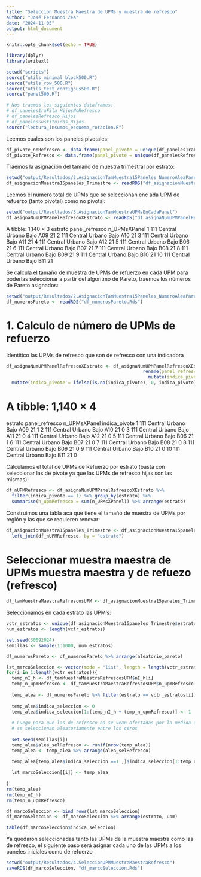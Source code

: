 ```yaml
---
title: "Seleccion Muestra Maestra de UPMs y muestra de refresco"
author: "José Fernando Zea"
date: "2024-11-05"
output: html_document
---
```


```r
knitr::opts_chunk$set(echo = TRUE)
```


```r
library(dplyr)
library(writexl)
```


```r
setwd("scripts")
source("utils_minimal_block500.R")
source("utils_row_500.R")
source("utils_test_contigous500.R")
source("panel500.R")

# Nos traemos los siguientes dataframes:
# df_paneles1raFila_HijosNoRefresco
# df_panelesRefresco_Hijos
# df_panelesSustituidos_Hijos
source("lectura_insumos_esquema_rotacion.R")
```


Leemos cuales son los paneles pivotales:

```r
df_pivote_noRefresco <- data.frame(panel_pivote = unique(df_paneles1raFila_HijosNoRefresco$panel_pivote))
df_pivote_Refresco <- data.frame(panel_pivote = unique(df_panelesRefresco_Hijos$panel_pivote))
```



Traemos la asignación del tamaño de muestra  trimestral por estrato: 


```r
setwd("output/Resultados/2.AsignacionTamMuestra15Paneles_NumeroAleaPareto")
df_asignacionMuestra15paneles_Trimestre <- readRDS("df_asignacionMuestra15paneles_Trimestre.Rds") # 
```

Leemos el número total de UPMs que se seleccionan enc ada UPM de refuerzo (tanto pivotal) como no pivotal:

```r
setwd("output/Resultados/3.AsignacionTamMuestraUPMsEnCadaPanel")
df_asignaNumUPMPanelRefrescoXEstrato <- readRDS("df_asignaNumUPMPanelRefrescoXEstrato.Rds")
```

 A tibble: 1,140 × 3
   estrato                 panel_refresco n_UPMsXPanel
   <chr>                   <chr>                 <dbl>
 1 111 Central Urbano Bajo A09                      21
 2 111 Central Urbano Bajo A10                      21
 3 111 Central Urbano Bajo A11                      21
 4 111 Central Urbano Bajo A12                      21
 5 111 Central Urbano Bajo B06                      21
 6 111 Central Urbano Bajo B07                      21
 7 111 Central Urbano Bajo B08                      21
 8 111 Central Urbano Bajo B09                      21
 9 111 Central Urbano Bajo B10                      21
10 111 Central Urbano Bajo B11                      21



Se calcula el tamaño de muestra de UPMs de refuerzo en cada UPM para poderlas seleccionar a partir del algoritmo de Pareto, traemos los números de Pareto asignados:

```r
setwd("output/Resultados/2.AsignacionTamMuestra15Paneles_NumeroAleaPareto")
df_numerosPareto <- readRDS("df_numerosPareto.Rds")
```



# 1. Calculo de número de UPMs de refuerzo

Identitico las UPMs de refresco que son de refresco con una indicadora


```r
df_asignaNumUPMPanelRefrescoXEstrato <- df_asignaNumUPMPanelRefrescoXEstrato %>% left_join(df_pivote_Refresco %>% 
                                                   rename(panel_refresco = panel_pivote) %>% 
                                                     mutate(indica_pivote = 1), by = "panel_refresco") %>% 
  mutate(indica_pivote = ifelse(is.na(indica_pivote), 0, indica_pivote))
```

# A tibble: 1,140 × 4
   estrato                 panel_refresco n_UPMsXPanel indica_pivote
   <chr>                   <chr>                 <dbl>         <dbl>
 1 111 Central Urbano Bajo A09                      21             1
 2 111 Central Urbano Bajo A10                      21             0
 3 111 Central Urbano Bajo A11                      21             0
 4 111 Central Urbano Bajo A12                      21             0
 5 111 Central Urbano Bajo B06                      21             1
 6 111 Central Urbano Bajo B07                      21             0
 7 111 Central Urbano Bajo B08                      21             0
 8 111 Central Urbano Bajo B09                      21             0
 9 111 Central Urbano Bajo B10                      21             0
10 111 Central Urbano Bajo B11                      21             0


Calculamos el total de UPMs de Refuerzo por estrato (basta con seleccionar las de pivote ya que las UPMs de refresco hijas son las mismas):

```r
df_nUPMRefresco <- df_asignaNumUPMPanelRefrescoXEstrato %>% 
  filter(indica_pivote == 1) %>% group_by(estrato) %>% 
  summarise(n_upmRefresco = sum(n_UPMsXPanel)) %>% arrange(estrato)
```


Construimos una tabla acá que tiene el tamaño de muestra de UPMs por región y las que se requieren renovar:

```r
df_asignacionMuestra15paneles_Trimestre <- df_asignacionMuestra15paneles_Trimestre %>% 
  left_join(df_nUPMRefresco, by = "estrato")
```



# Seleccionar muestra maestra de UPMs muestra maestra y de refuezo (refresco)

```r
df_tamMuestraMaestraRefrescosUPM <- df_asignacionMuestra15paneles_Trimestre %>% select(estrato, nI_h,  n_upmRefresco)
```



Seleccionamos en cada estrato las UPM's:

```r
vctr_estratos <- unique(df_asignacionMuestra15paneles_Trimestre$estrato) %>% sort()
num_estratos <- length(vctr_estratos)
```

```r
set.seed(30092024)
semillas <- sample(1:1000, num_estratos)
```


```r
df_numerosPareto <- df_numerosPareto %>% arrange(aleatorio_pareto)

lst_marcoSeleccion <- vector(mode = "list", length = length(vctr_estratos))
for(i in 1:length(vctr_estratos)){
  temp_nI_h <- df_tamMuestraMaestraRefrescosUPM$nI_h[i]
  temp_n_upmRefresco <- df_tamMuestraMaestraRefrescosUPM$n_upmRefresco[i]
  
  temp_alea <- df_numerosPareto %>% filter(estrato == vctr_estratos[i]) %>% arrange()
  
  temp_alea$indica_seleccion <- 0
  temp_alea$indica_seleccion[1:(temp_nI_h + temp_n_upmRefresco)] <- 1
  
  # Luego para que las de refresco no se vean afectadas por la medida de tamaño y queden en la cola,
  # se seleccionan aleatoriamente entre los ceros 
  
  set.seed(semillas[i])
  temp_alea$alea_selRefresco <- runif(nrow(temp_alea))
  temp_alea <- temp_alea %>% arrange(alea_selRefresco)
  
  temp_alea[temp_alea$indica_seleccion ==1 ,]$indica_seleccion[1:temp_n_upmRefresco] <- 2 

  lst_marcoSeleccion[[i]] <- temp_alea
  
}
rm(temp_alea)
rm(temp_nI_h)
rm(temp_n_upmRefresco)

df_marcoSeleccion <- bind_rows(lst_marcoSeleccion)
df_marcoSeleccion <- df_marcoSeleccion %>% arrange(estrato, upm)
```


```r
table(df_marcoSeleccion$indica_seleccion)
```


Ya quedaron seleccionadas tanto las UPMs de la muestra maestra como las de refresco, el siguiente paso será asignar
cada uno de las UPMs a los paneles iniciales como de refuerzo

```r
setwd("output/Resultados/4.SeleccionUPMMuestraMaestraRefresco")
saveRDS(df_marcoSeleccion, "df_marcoSeleccion.Rds")
```


```r

```

